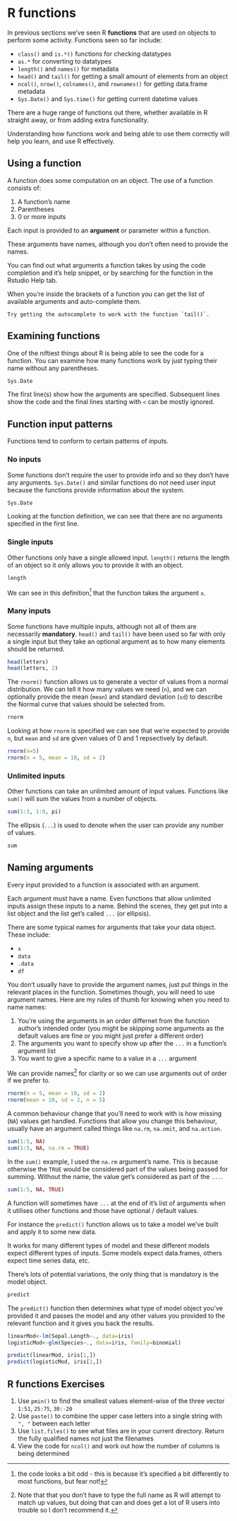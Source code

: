 # R functions
In previous sections we've seen R **functions** that are used on objects to perform some activity. Functions seen so far include:

- `class()` and `is.*()` functions for checking datatypes
- `as.*` for converting to datatypes
- `length()` and `names()` for metadata
- `head()` and `tail()` for getting a small amount of elements from an object
- `ncol()`, `nrow()`, `colnames()`, and `rownames()` for getting data.frame metadata
- `Sys.Date()` and `Sys.time()` for getting current datetime values

There are a huge range of functions out there, whether available in R straight away, or from adding extra functionality.

Understanding how functions work and being able to use them correctly will help you learn, and use R effectively.

## Using a function
A function does some computation on an object. The use of a function consists of:

1. A function's name
2. Parentheses
3. 0 or more inputs

Each input is provided to an **argument** or parameter within a function.

These arguments have names, although you don't often need to provide the names.

You can find out what arguments a function takes by using the code completion and it's help snippet, or by searching for the function in the Rstudio Help tab.

When you're inside the brackets of a function you can get the list of available arguments and auto-complete them.

```block
Try getting the autocomplete to work with the function `tail()`.
```

## Examining functions
One of the niftiest things about R is being able to see the code for a function. You can examine how many functions work by just typing their name without any parentheses.

```r
Sys.Date
```

The first line(s) show how the arguments are specified. Subsequent lines show the code and the final lines starting with `<` can be mostly ignored.


## Function input patterns
Functions tend to conform to certain patterns of inputs. 

### No inputs
Some functions don't require the user to provide info and so they don't have any arguments. `Sys.Date()` and similar functions do not need user input because the functions provide information about the system.

```r
Sys.Date
```

Looking at the function definition, we can see that there are no arguments specified in the first line.

### Single inputs
Other functions only have a single allowed input. `length()` returns the length of an object so it only allows you to provide it with an object.

```r
length
```

We can see in this definition^[the code looks a bit odd - this is because it's specified a bit differently to most functions, but fear not!] that the function takes the argument `x`.

### Many inputs
Some functions have multiple inputs, although not all of them are necessarily **mandatory**. `head()` and `tail()` have been used so far with only a single input but they take an optional argument as to how many elements should be returned.

```r
head(letters)
head(letters, 2)
```

The `rnorm()` function allows us to generate a vector of values from a normal distribution. We can tell it how many values we need (`n`), and we can optionally provide the mean (`mean`) and standard deviation (`sd`) to describe the Normal curve that values should be selected from.

```r
rnorm
```

Looking at how `rnorm` is specified we can see that we're expected to provide `n`, but `mean` and `sd` are given values of 0 and 1 repsectively by default. 

```r
rnorm(n=5)
rnorm(n = 5, mean = 10, sd = 2)
```

### Unlimited inputs
Other functions can take an unlimited amount of input values. Functions like `sum()` will sum the values from a number of objects.

```r
sum(1:3, 1:9, pi)
```

The ellipsis (`...`) is used to denote when the user can provide any number of values.

```r
sum
```

## Naming arguments
Every input provided to a function is associated with an argument. 

Each argument must have a name. Even functions that allow unlimited inputs assign these inputs to a name. Behind the scenes, they get put into a list object and the list get's called `...` (or ellipsis).

There are some typical names for arguments that take your data object. These include:

- `x`
- `data`
- `.data`
- `df`

You don't usually have to provide the argument names, just put things in the relevant places in the function. Sometimes though, you will need to use argument names. Here are my rules of thumb for knowing when you need to name names:

1. You're using the arguments in an order differnet from the function author's intended order (you might be skipping some arguments as the default values are fine or you might just prefer a different order)
2. The arguments you want to specify show up after the `...` in a function's argument list
3. You want to give a specific name to a value in a `...` argument


We can provide names^[Note that that you don't have to type the full name as R will attempt to match up values, but doing that can and does get a lot of R users into trouble so I don't recommend it.] for clarity or so we can use arguments out of order if we prefer to.

```r
rnorm(n = 5, mean = 10, sd = 2)
rnorm(mean = 10, sd = 2, n = 5)
```

A common behaviour change that you'll need to work with is how missing (`NA`) values get handled. Functions that allow you change this behaviour, usually have an argument called things like `na.rm`, `na.omit`, and `na.action`.

```r
sum(1:5, NA)
sum(1:5, NA, na.rm = TRUE)
```

In the `sum()` example, I used the `na.rm` argument's name. This is because otherwise the `TRUE` would be considered part of the values being passed for summing. Without the name, the value get's considered as part of the `...`.

```r
sum(1:5, NA, TRUE)
```


A function will sometimes have `...` at the end of it's list of arguments when it utilises other functions and those have optional / default values.

For instance the `predict()` function allows us to take a model we've built and apply it to some new data. 

It works for many different types of model and these different models expect different types of inputs. Some models expect data.frames, others expect time series data, etc. 

There's lots of potential variations, the only thing that is mandatory is the model object. 

```r
predict
```

The `predict()` function then determines what type of model object you've provided it and passes the model and any other values you provided to the relevant function and it gives you back the results.

```r
linearMod<-lm(Sepal.Length~., data=iris)
logisticMod<-glm(Species~., data=iris, family=binomial)

predict(linearMod, iris[1,])
predict(logisticMod, iris[1,])
```


## R functions Exercises
1. Use `pmin()` to find the smallest values element-wise of the three vector `1:51`, `25:75`, `30:-20`
2. Use `paste()` to combine the upper case letters into a single string with `", "` between each letter
3. Use `list.files()` to see what files are in your current directory. Return the fully qualified names not just the filenames
4. View the code for `ncol()` and work out how the number of columns is being determined


